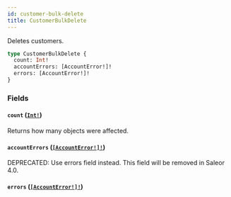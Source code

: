 ```yaml
---
id: customer-bulk-delete
title: CustomerBulkDelete
---
```


Deletes customers.

```graphql
type CustomerBulkDelete {
  count: Int!
  accountErrors: [AccountError!]!
  errors: [AccountError!]!
}
```

### Fields

#### `count` ([`Int!`](../../../developer/api-reference/scalars/int))

Returns how many objects were affected.

#### `accountErrors` ([`[AccountError!]!`](../../../developer/api-reference/objects/account-error))

<span class="badge badge--warning">DEPRECATED: Use errors field instead. This field will be removed in Saleor 4.0.</span>

#### `errors` ([`[AccountError!]!`](../../../developer/api-reference/objects/account-error))
